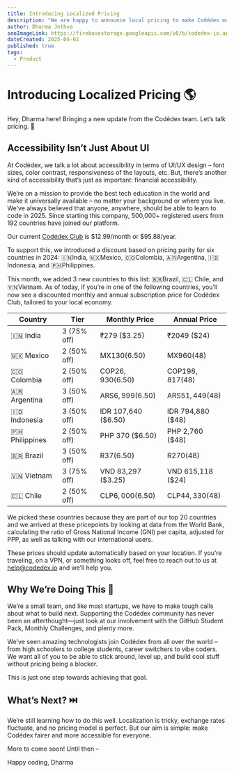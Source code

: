 ```yaml
---
title: Introducing Localized Pricing
description: "We are happy to announce local pricing to make Codédex more affordable around the world!  🌍 Learn why we made the change, which countries are included, and how we’re working to make coding education more accessible for everyone."
author: Dharma Jethva
seoImageLink: https://firebasestorage.googleapis.com/v0/b/codedex-io.appspot.com/o/blogs%2Fintroducing-local-pricing%2Fbanner.png?alt=media&token=cbe20797-8726-42ba-b05c-e35afa0f5272
dateCreated: 2025-04-02
published: true
tags:
  - Product
---
```


# Introducing Localized Pricing 🌎

Hey, Dharma here! Bringing a new update from the Codédex team. Let’s talk pricing. 💸

## Accessibility Isn’t Just About UI

At Codédex, we talk a lot about accessibility in terms of UI/UX design – font sizes, color contrast, responsiveness of the layouts, etc. But, there’s another kind of accessibility that’s just as important: financial accessibility.

We’re on a mission to provide the best tech education in the world and make it universally available – no matter your background or where you live. We’ve always believed that anyone, anywhere, should be able to learn to code in 2025. Since starting this company, 500,000+ registered users from 192 countries have joined our platform.

Our current [Codédex Club](https://www.codedex.io/pricing) is $12.99/month or $95.88/year.

To support this, we introduced a discount based on pricing parity for six countries in 2024: 🇮🇳India, 🇲🇽Mexico, 🇨🇴Colombia, 🇦🇷Argentina, 🇮🇩Indonesia, and 🇵🇭Philippines.

This month, we added 3 new countries to this list: 🇧🇷Brazil, 🇨🇱 Chile, and 🇻🇳Vietnam. As of today, if you’re in one of the following countries, you’ll now see a discounted monthly and annual subscription price for Codédex Club, tailored to your local economy.

| Country          | Tier        | Monthly Price       | Annual Price      |
| ---------------- | ----------- | ------------------- | ----------------- |
| 🇮🇳 India       | 3 (75% off) | ₹279 ($3.25)        | ₹2049 ($24)       |
| 🇲🇽 Mexico      | 2 (50% off) | MX$130 ($6.50)      | MX$960 ($48)      |
| 🇨🇴 Colombia    | 2 (50% off) | COP$26,930 ($6.50)  | COP$198,817 ($48) |
| 🇦🇷 Argentina   | 3 (50% off) | ARS$6,999 ($6.50)   | ARS$51,449 ($48)  |
| 🇮🇩 Indonesia   | 3 (50% off) | IDR 107,640 ($6.50) | IDR 794,880 ($48) |
| 🇵🇭 Philippines | 2 (50% off) | PHP 370 ($6.50)     | PHP 2,760 ($48)   |
| 🇧🇷 Brazil      | 3 (50% off) | R$37 ($6.50)        | R$270 ($48)       |
| 🇻🇳 Vietnam     | 3 (75% off) | VND 83,297 ($3.25)  | VND 615,118 ($24) |
| 🇨🇱 Chile       | 2 (50% off) | CLP$6,000 ($6.50)   | CLP$44,330 ($48)  |

We picked these countries because they are part of our top 20 countries and we arrived at these pricepoints by looking at data from the World Bank, calculating the ratio of Gross National Income (GNI) per capita, adjusted for PPP, as well as talking with our international users.

These prices should update automatically based on your location. If you’re traveling, on a VPN, or something looks off, feel free to reach out to us at help@codedex.io and we’ll help you.

## Why We’re Doing This 💛

We’re a small team, and like most startups, we have to make tough calls about what to build next. Supporting the Codédex community has never been an afterthought—just look at our involvement with the GitHub Student Pack, Monthly Challenges, and plenty more.

We’ve seen amazing technologists join Codédex from all over the world – from high schoolers to college students, career switchers to vibe coders. We want all of you to be able to stick around, level up, and build cool stuff without pricing being a blocker.

This is just one step towards achieving that goal.

## What’s Next? ⏭️

We’re still learning how to do this well. Localization is tricky, exchange rates fluctuate, and no pricing model is perfect. But our aim is simple: make Codédex fairer and more accessible for everyone.

More to come soon! Until then –

Happy coding,
Dharma
